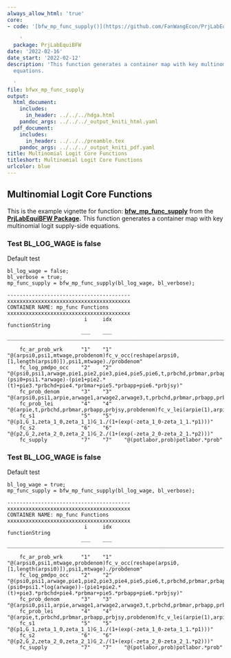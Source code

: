 ```yaml
---
always_allow_html: 'true'
core:
- code: '[bfw_mp_func_supply()](https://github.com/FanWangEcon/PrjLabEquiBFW/blob/main/PrjLabEquiBFW/func/bfw_mp_func_supply.m)

    '
  package: PrjLabEquiBFW
date: '2022-02-16'
date_start: '2022-02-12'
description: 'This function generates a container map with key multinomial logit supply-side
  equations.

  '
file: bfwx_mp_func_supply
output:
  html_document:
    includes:
      in_header: ../../../hdga.html
    pandoc_args: ../../../_output_kniti_html.yaml
  pdf_document:
    includes:
      in_header: ../../../preamble.tex
    pandoc_args: ../../../_output_kniti_pdf.yaml
title: Multinomial Logit Core Functions
titleshort: Multinomial Logit Core Functions
urlcolor: blue
---
```


## Multinomial Logit Core Functions

This is the example vignette for function:
[**bfw_mp_func_supply**](https://github.com/FanWangEcon/PrjLabEquiBFW/tree/main/PrjLabEquiBFW/func/bfw_mp_func_supply.m)
from the [**PrjLabEquiBFW
Package**](https://fanwangecon.github.io/PrjLabEquiBFW/)**.** This
function generates a container map with key multinomial logit
supply-side equations.

### Test BL_LOG_WAGE is false

Default test

    bl_log_wage = false;
    bl_verbose = true;
    mp_func_supply = bfw_mp_func_supply(bl_log_wage, bl_verbose);

    ----------------------------------------
    xxxxxxxxxxxxxxxxxxxxxxxxxxxxxxxxxxxxxxxx
    CONTAINER NAME: mp_func Functions
    xxxxxxxxxxxxxxxxxxxxxxxxxxxxxxxxxxxxxxxx
                             i     idx                                                                                                                                   functionString                                                                                                                               
                            ___    ___    ____________________________________________________________________________________________________________________________________________________________________________________________________________________________________________________________________________

        fc_ar_prob_wrk      "1"    "1"    "@(arpsi0,psi1,mtwage,probdenom)fc_v_occ(reshape(arpsi0,[1,length(arpsi0)]),psi1,mtwage)./probdenom"                                                                                                                                                                        
        fc_log_pmdpo_occ    "2"    "2"    "@(psi0,psi1,arwage,pie1,pie2,pie3,pie4,pie5,pie6,t,prbchd,prbmar,prbapp,prbjsy)(psi0+psi1.*arwage)-(pie1+pie2.*(t)+pie3.*prbchd+pie4.*prbmar+pie5.*prbapp+pie6.*prbjsy)"                                                                                                   
        fc_prob_denom       "3"    "3"    "@(arpsi0,psi1,arpie,arwage1,arwage2,arwage3,t,prbchd,prbmar,prbapp,prbjsy)fc_v_occ(arpsi0(1),psi1,arwage1)+fc_v_occ(arpsi0(2),psi1,arwage2)+fc_v_occ(arpsi0(3),psi1,arwage3)+fc_v_lei(arpie(1),arpie(2),arpie(3),arpie(4),arpie(5),arpie(6),t,prbchd,prbmar,prbapp,prbjsy)"
        fc_prob_lei         "4"    "4"    "@(arpie,t,prbchd,prbmar,prbapp,prbjsy,probdenom)fc_v_lei(arpie(1),arpie(2),arpie(3),arpie(4),arpie(5),arpie(6),t,prbchd,prbmar,prbapp,prbjsy)./probdenom"                                                                                                                  
        fc_s1               "5"    "5"    "@(p1,G_1,zeta_1_0,zeta_1_1)G_1./(1+(exp(-zeta_1_0-zeta_1_1.*p1)))"                                                                                                                                                                                                         
        fc_s2               "6"    "6"    "@(p2,G_2,zeta_2_0,zeta_2_1)G_2./(1+(exp(-zeta_2_0-zeta_2_1.*p2)))"                                                                                                                                                                                                         
        fc_supply           "7"    "7"    "@(potlabor,prob)potlabor.*prob"                                                                                                                                                                                                                                            

### Test BL_LOG_WAGE is false

Default test

    bl_log_wage = true;
    mp_func_supply = bfw_mp_func_supply(bl_log_wage, bl_verbose);

    ----------------------------------------
    xxxxxxxxxxxxxxxxxxxxxxxxxxxxxxxxxxxxxxxx
    CONTAINER NAME: mp_func Functions
    xxxxxxxxxxxxxxxxxxxxxxxxxxxxxxxxxxxxxxxx
                             i     idx                                                                                                                                   functionString                                                                                                                               
                            ___    ___    ____________________________________________________________________________________________________________________________________________________________________________________________________________________________________________________________________________

        fc_ar_prob_wrk      "1"    "1"    "@(arpsi0,psi1,mtwage,probdenom)fc_v_occ(reshape(arpsi0,[1,length(arpsi0)]),psi1,mtwage)./probdenom"                                                                                                                                                                        
        fc_log_pmdpo_occ    "2"    "2"    "@(psi0,psi1,arwage,pie1,pie2,pie3,pie4,pie5,pie6,t,prbchd,prbmar,prbapp,prbjsy)(psi0+psi1.*log(arwage))-(pie1+pie2.*(t)+pie3.*prbchd+pie4.*prbmar+pie5.*prbapp+pie6.*prbjsy)"                                                                                              
        fc_prob_denom       "3"    "3"    "@(arpsi0,psi1,arpie,arwage1,arwage2,arwage3,t,prbchd,prbmar,prbapp,prbjsy)fc_v_occ(arpsi0(1),psi1,arwage1)+fc_v_occ(arpsi0(2),psi1,arwage2)+fc_v_occ(arpsi0(3),psi1,arwage3)+fc_v_lei(arpie(1),arpie(2),arpie(3),arpie(4),arpie(5),arpie(6),t,prbchd,prbmar,prbapp,prbjsy)"
        fc_prob_lei         "4"    "4"    "@(arpie,t,prbchd,prbmar,prbapp,prbjsy,probdenom)fc_v_lei(arpie(1),arpie(2),arpie(3),arpie(4),arpie(5),arpie(6),t,prbchd,prbmar,prbapp,prbjsy)./probdenom"                                                                                                                  
        fc_s1               "5"    "5"    "@(p1,G_1,zeta_1_0,zeta_1_1)G_1./(1+(exp(-zeta_1_0-zeta_1_1.*p1)))"                                                                                                                                                                                                         
        fc_s2               "6"    "6"    "@(p2,G_2,zeta_2_0,zeta_2_1)G_2./(1+(exp(-zeta_2_0-zeta_2_1.*p2)))"                                                                                                                                                                                                         
        fc_supply           "7"    "7"    "@(potlabor,prob)potlabor.*prob"                                                                                                                                                                                                                                            
